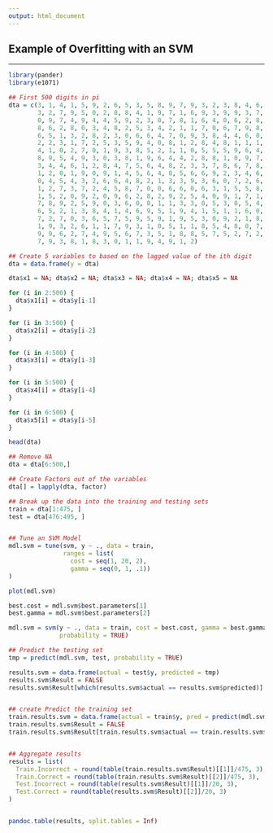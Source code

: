 ```yaml
---
output: html_document
---
```


## **Example of Overfitting with an SVM**

---

```r
library(pander)
library(e1071)

## First 500 digits in pi
dta = c(3, 1, 4, 1, 5, 9, 2, 6, 5, 3, 5, 8, 9, 7, 9, 3, 2, 3, 8, 4, 6, 2, 6, 4, 3, 3, 8, 
        3, 2, 7, 9, 5, 0, 2, 8, 8, 4, 1, 9, 7, 1, 6, 9, 3, 9, 9, 3, 7, 5, 1, 0, 5, 8, 2, 
        0, 9, 7, 4, 9, 4, 4, 5, 9, 2, 3, 0, 7, 8, 1, 6, 4, 0, 6, 2, 8, 6, 2, 0, 8, 9, 9, 
        8, 6, 2, 8, 0, 3, 4, 8, 2, 5, 3, 4, 2, 1, 1, 7, 0, 6, 7, 9, 8, 2, 1, 4, 8, 0, 8, 
        6, 5, 1, 3, 2, 8, 2, 3, 0, 6, 6, 4, 7, 0, 9, 3, 8, 4, 4, 6, 0, 9, 5, 5, 0, 5, 8, 
        2, 2, 3, 1, 7, 2, 5, 3, 5, 9, 4, 0, 8, 1, 2, 8, 4, 8, 1, 1, 1, 7, 4, 5, 0, 2, 8, 
        4, 1, 0, 2, 7, 0, 1, 9, 3, 8, 5, 2, 1, 1, 0, 5, 5, 5, 9, 6, 4, 4, 6, 2, 2, 9, 4, 
        8, 9, 5, 4, 9, 3, 0, 3, 8, 1, 9, 6, 4, 4, 2, 8, 8, 1, 0, 9, 7, 5, 6, 6, 5, 9, 3, 
        3, 4, 4, 6, 1, 2, 8, 4, 7, 5, 6, 4, 8, 2, 3, 3, 7, 8, 6, 7, 8, 3, 1, 6, 5, 2, 7, 
        1, 2, 0, 1, 9, 0, 9, 1, 4, 5, 6, 4, 8, 5, 6, 6, 9, 2, 3, 4, 6, 0, 3, 4, 8, 6, 1, 
        0, 4, 5, 4, 3, 2, 6, 6, 4, 8, 2, 1, 3, 3, 9, 3, 6, 0, 7, 2, 6, 0, 2, 4, 9, 1, 4, 
        1, 2, 7, 3, 7, 2, 4, 5, 8, 7, 0, 0, 6, 6, 0, 6, 3, 1, 5, 5, 8, 8, 1, 7, 4, 8, 8, 
        1, 5, 2, 0, 9, 2, 0, 9, 6, 2, 8, 2, 9, 2, 5, 4, 0, 9, 1, 7, 1, 5, 3, 6, 4, 3, 6, 
        7, 8, 9, 2, 5, 9, 0, 3, 6, 0, 0, 1, 1, 3, 3, 0, 5, 3, 0, 5, 4, 8, 8, 2, 0, 4, 6, 
        6, 5, 2, 1, 3, 8, 4, 1, 4, 6, 9, 5, 1, 9, 4, 1, 5, 1, 1, 6, 0, 9, 4, 3, 3, 0, 5, 
        7, 2, 7, 0, 3, 6, 5, 7, 5, 9, 5, 9, 1, 9, 5, 3, 0, 9, 2, 1, 8, 6, 1, 1, 7, 3, 8, 
        1, 9, 3, 2, 6, 1, 1, 7, 9, 3, 1, 0, 5, 1, 1, 8, 5, 4, 8, 0, 7, 4, 4, 6, 2, 3, 7, 
        9, 9, 6, 2, 7, 4, 9, 5, 6, 7, 3, 5, 1, 8, 8, 5, 7, 5, 2, 7, 2, 4, 8, 9, 1, 2, 2, 
        7, 9, 3, 8, 1, 8, 3, 0, 1, 1, 9, 4, 9, 1, 2)

## Create 5 variables to based on the lagged value of the ith digit
dta = data.frame(y = dta)

dta$x1 = NA; dta$x2 = NA; dta$x3 = NA; dta$x4 = NA; dta$x5 = NA

for (i in 2:500) {
  dta$x1[i] = dta$y[i-1]
}

for (i in 3:500) {
  dta$x2[i] = dta$y[i-2]
}

for (i in 4:500) {
  dta$x3[i] = dta$y[i-3]
}

for (i in 5:500) {
  dta$x4[i] = dta$y[i-4]
}

for (i in 6:500) {
  dta$x5[i] = dta$y[i-5]
}

head(dta)

## Remove NA
dta = dta[6:500,]

## Create Factors out of the variables
dta[] = lapply(dta, factor)

## Break up the data into the training and testing sets
train = dta[1:475, ]
test = dta[476:495, ]


## Tune an SVM Model
mdl.svm = tune(svm, y ~ ., data = train, 
               ranges = list(
                 cost = seq(1, 20, 2), 
                 gamma = seq(0, 1, .1))
)

plot(mdl.svm)

best.cost = mdl.svm$best.parameters[1]
best.gamma = mdl.svm$best.parameters[2]

mdl.svm = svm(y ~ ., data = train, cost = best.cost, gamma = best.gamma, 
              probability = TRUE)

## Predict the testing set
tmp = predict(mdl.svm, test, probability = TRUE)

results.svm = data.frame(actual = test$y, predicted = tmp)
results.svm$Result = FALSE
results.svm$Result[which(results.svm$actual == results.svm$predicted)] = TRUE


## create Predict the training set
train.results.svm = data.frame(actual = train$y, pred = predict(mdl.svm, train))
train.results.svm$Result = FALSE
train.results.svm$Result[train.results.svm$actual == train.results.svm$pred] = TRUE


## Aggregate results
results = list(
  Train.Incorrect = round(table(train.results.svm$Result)[[1]]/475, 3),
  Train.Correct = round(table(train.results.svm$Result)[[2]]/475, 3),
  Test.Incorrect = round(table(results.svm$Result)[[1]]/20, 3),
  Test.Correct = round(table(results.svm$Result)[[2]]/20, 3)
)


pandoc.table(results, split.tables = Inf)

```